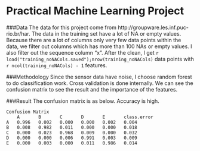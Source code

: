 Practical Machine Learning Project
===================================

###Data
The data for this project come from http://groupware.les.inf.puc-rio.br/har. The data in the training set have a lot of NA or empty values. Because there are a lot of columns only very few data points within the data, we filter out columns which has more than 100 NAs or empty values. I also filter out the sequence column "x". After the clean, I get `r load("training_noNACols.saved");nrow(training_noNACols)` data points with `r ncol(training_noNACols) - 1` features.

###Methodology
Since the sensor data have noise, I choose random forest to do classification work. Cross validation is done internally. We can see the confusion matrix to see the result and the importance of the features.

###Result
The confusion matrix is as below. Accuracy is high.
```
Confusion Matrix  					
	A	    B	    C	    D	    E	    class.error
A	0.996	0.002	0.000	0.000	0.002	0.004
B	0.008	0.982	0.011	0.000	0.000	0.018
C	0.000	0.023	0.968	0.009	0.000	0.032
D	0.000	0.000	0.006	0.991	0.003	0.009
E	0.000	0.003	0.000	0.011	0.986	0.014
```
